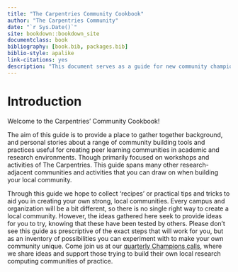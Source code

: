 ```yaml
---
title: "The Carpentries Community Cookbook"
author: "The Carpentries Community"
date: "`r Sys.Date()`"
site: bookdown::bookdown_site
documentclass: book
bibliography: [book.bib, packages.bib]
biblio-style: apalike
link-citations: yes
description: "This document serves as a guide for new community champions seeking to build a Carpentries community at their organization"
---
```


# Introduction

Welcome to the Carpentries' Community Cookbook!

The aim of this guide is to provide a place to gather together background, and
personal stories about a range of community building tools and practices useful
for creating peer learning communities in academic and research environments.
Though primarily focused on workshops and activities of The Carpentries. This
guide spans many other research-adjacent communities and activities that you can
draw on when building your local community.

Through this guide we hope to collect 'recipes' or practical tips and tricks to
aid you in creating your own strong, local communities. Every campus and
organization will be a bit different, so there is no single right way to create
a local community. However, the ideas gathered here seek to provide ideas for
you to try, knowing that these have been tested by others. Please don't see this
guide as prescriptive of the exact steps that will work for you, but as an
inventory of possibilities you can experiment with to make your own community
unique. Come join us at our [quarterly Champions
calls](http://pad.software-carpentry.org/champions), where we share ideas and
support those trying to build their own local research computing communities of
practice.

